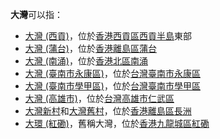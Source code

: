 '''大灣'''可以指：
*[[大灣_(西貢)|大灣 (西貢)]]，位於[[香港|香港]][[西貢區|西貢區]][[西貢半島|西貢半島]]東部
*[[大灣_(蒲台)|大灣 (蒲台)]]，位於[[香港|香港]][[離島區|離島區]][[蒲台|蒲台]]
*[[大灣_(南涌)|大灣 (南涌)]]，位於[[香港|香港]][[北區_(香港)|北區]][[南涌|南涌]]
*[[大灣_(臺南市永康區)|大灣 (臺南市永康區)]]，位於[[台灣|台灣]][[臺南市|臺南市]][[永康區|永康區]]
*[[大灣_(臺南市學甲區)|大灣 (臺南市學甲區)]]，位於[[台灣|台灣]][[臺南市|臺南市]][[學甲區|學甲區]]
*[[大灣_(高雄市)|大灣 (高雄市)]]，位於[[台灣|台灣]][[高雄市|高雄市]][[仁武區|仁武區]]
*[[大灣新村|大灣新村]]和[[大灣舊村|大灣舊村]]，位於[[香港|香港]][[離島區|離島區]][[長洲_(香港)|長洲]]
*[[大環_(紅磡)|大環 (紅磡)]]，舊稱大灣，位於[[香港|香港]][[九龍城區|九龍城區]][[紅磡|紅磡]]
{{消歧义|D|Cat=二字地名消歧义}}